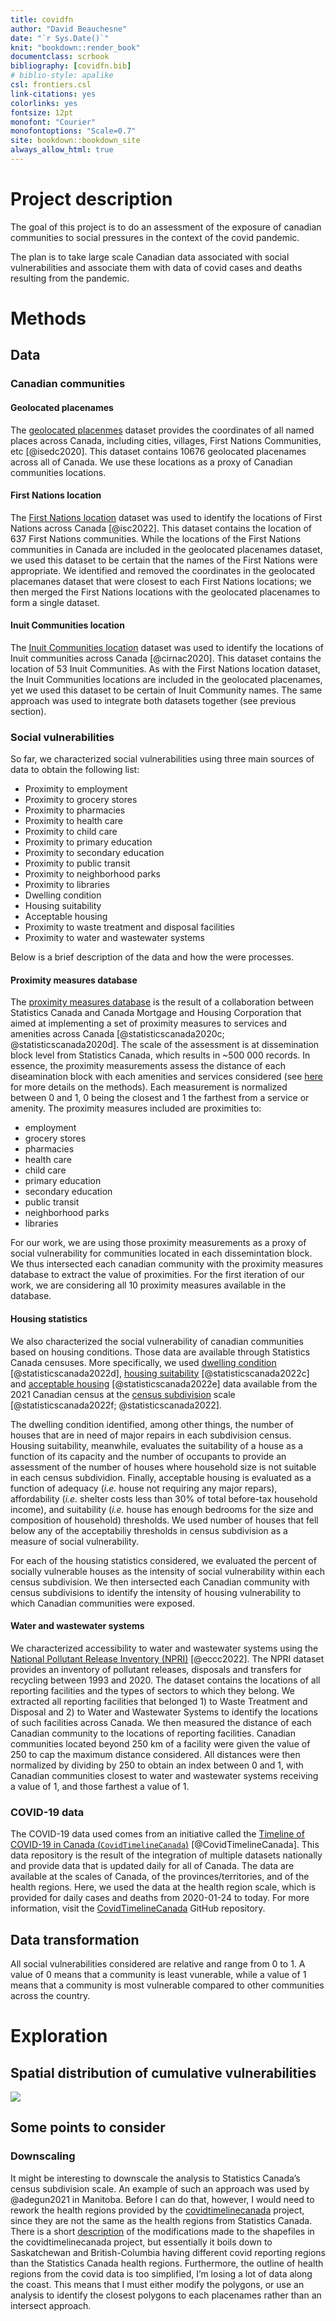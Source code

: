 ```yaml
---
title: covidfn
author: "David Beauchesne"
date: "`r Sys.Date()`"
knit: "bookdown::render_book"
documentclass: scrbook
bibliography: [covidfn.bib]
# biblio-style: apalike
csl: frontiers.csl
link-citations: yes
colorlinks: yes
fontsize: 12pt
monofont: "Courier"
monofontoptions: "Scale=0.7"
site: bookdown::bookdown_site
always_allow_html: true
---
```


<!-- 
suppressWarnings(bookdown::render_book("index.Rmd", "bookdown::gitbook"))
-->

# Project description

The goal of this project is to do an assessment of the exposure of canadian communities to social pressures in the context of the covid pandemic. 

The plan is to take large scale Canadian data associated with social vulnerabilities and associate them with data of covid cases and deaths resulting from the pandemic. 


# Methods 

## Data 

### Canadian communities 

#### Geolocated placenames 

The [geolocated placenmes](https://open.canada.ca/data/en/dataset/fe945388-1dd9-4a4a-9a1e-5c552579a28c) dataset provides the coordinates of all named places across Canada, including cities, villages, First Nations Communities, etc [@isedc2020]. This dataset contains 10676 geolocated placenames across all of Canada. We use these locations as a proxy of Canadian communities locations. 

#### First Nations location 

The [First Nations location](https://open.canada.ca/data/en/dataset/b6567c5c-8339-4055-99fa-63f92114d9e4) dataset was used to identify the locations of First Nations across Canada [@isc2022]. This dataset contains the location of 637 First Nations communities. While the locations of the First Nations communities in Canada are included in the geolocated placenames dataset, we used this dataset to be certain that the names of the First Nations were appropriate. We identified and removed the coordinates in the geolocated placemanes dataset that were closest to each First Nations locations; we then merged the First Nations locations with the geolocated placenames to form a single dataset. 

#### Inuit Communities location

The [Inuit Communities location](https://open.canada.ca/data/en/dataset/2bcf34b5-4e9a-431b-9e43-1eace6c873bd) dataset was used to identify the locations of Inuit communities across Canada [@cirnac2020]. This dataset contains the location of 53 Inuit Communities. As with the First Nations location dataset, the Inuit Communities locations are included in the geolocated placenames, yet we used this dataset to be certain of Inuit Community names. The same approach was used to integrate both datasets together (see previous section).

### Social vulnerabilities

So far, we characterized social vulnerabilities using three main sources of data to obtain the following list: 

- Proximity to employment
- Proximity to grocery stores
- Proximity to pharmacies
- Proximity to health care
- Proximity to child care
- Proximity to primary education
- Proximity to secondary education
- Proximity to public transit
- Proximity to neighborhood parks
- Proximity to libraries
- Dwelling condition
- Housing suitability
- Acceptable housing
- Proximity to waste treatment and disposal facilities
- Proximity to water and wastewater systems

Below is a brief description of the data and how the were processes.

#### Proximity measures database 

The [proximity measures database](https://open.canada.ca/data/en/dataset/a2093d3a-7597-456a-bacf-c6a7f319ddcb) is the result of a collaboration between Statistics Canada and Canada Mortgage and Housing Corporation that aimed at implementing a set of proximity measures to services and amenities across Canada [@statisticscanada2020c; @statisticscanada2020d]. The scale of the assessment is at dissemination block level from Statistics Canada, which results in ~500 000 records. In essence, the proximity measurements assess the distance of each diseamination block with each amenities and services considered (see [here](https://www150.statcan.gc.ca/n1/pub/17-26-0002/172600022020001-eng.htm) for more details on the methods). Each measurement is normalized between 0 and 1, 0 being the closest and 1 the farthest from a service or amenity. The proximity measures included are proximities to:

- employment
- grocery stores
- pharmacies
- health care
- child care
- primary education
- secondary education
- public transit
- neighborhood parks
- libraries


For our work, we are using those proximity measurements as a proxy of social vulnerability for communities located in each dissemintation block. We thus intersected each canadian community with the proximity measures database to extract the value of proximities. For the first iteration of our work, we are considering all 10 proximity measures available in the database. 

#### Housing statistics 

We also characterized the social vulnerability of canadian communities based on housing conditions. Those data are available through Statistics Canada censuses. More specifically, we used [dwelling condition](https://www150.statcan.gc.ca/n1/tbl/csv/98100233-eng.zip) [@statisticscanada2022d], [housing suitability](https://www150.statcan.gc.ca/n1/tbl/csv/98100237-eng.zip) [@statisticscanada2022c] and [acceptable housing](https://www150.statcan.gc.ca/n1/tbl/csv/98100246-eng.zip) [@statisticscanada2022e] data available from the 2021 Canadian census at the [census subdivision](https://www12.statcan.gc.ca/census-recensement/2021/geo/sip-pis/boundary-limites/files-fichiers/lcsd000b21a_e.zip) scale [@statisticscanada2022f; @statisticscanada2022]. 

The dwelling condition identified, among other things, the number of houses that are in need of major repairs in each subdivision census. Housing suitability, meanwhile, evaluates the suitability of a house as a function of its capacity and the number of occupants to provide an assessment of the number of houses where household size is not suitable in each census subdividion. Finally, acceptable housing is evaluated as a function of adequacy (*i.e.* house not requiring any major repars), affordability (*i.e.* shelter costs less than 30% of total before-tax household income), and suitability (*i.e.* house has enough bedrooms for the size and composition of household) thresholds. We used number of houses that fell below any of the acceptabiliy thresholds in census subdivision as a measure of social vulnerability. 

For each of the housing statistics considered, we evaluated the percent of socially vulnerable houses as the intensity of social vulnerability within each census subdivision. We then intersected each Canadian community with census subdivisions to identify the intensity of housing vulnerability to which Canadian communities were exposed. 


#### Water and wastewater systems 

We characterized accessibility to water and wastewater systems using the [National Pollutant Release Inventory (NPRI)](https://open.canada.ca/data/en/dataset/40e01423-7728-429c-ac9d-2954385ccdfb) [@eccc2022]. The NPRI dataset provides an inventory of pollutant releases, disposals and transfers for recycling between 1993 and 2020. The dataset contains the locations of all reporting facilities and the types of sectors to which they belong. We extracted all reporting facilities that belonged 1) to Waste Treatment and Disposal and 2) to Water and Wastewater Systems to identify the locations of such facilities across Canada. We then measured the distance of each Canadian community to the locations of reporting facilities. Canadian communities located beyond 250 km of a facility were given the value of 250 to cap the maximum distance considered. All distances were then normalized by dividing by 250 to obtain an index between 0 and 1, with Canadian communities closest to water and wastewater systems receiving a value of 1, and those farthest a value of 1. 


### COVID-19 data 

The COVID-19 data used comes from an initiative called the [Timeline of COVID-19 in Canada (`CovidTimelineCanada`)](https://github.com/ccodwg/CovidTimelineCanada) [@CovidTimelineCanada]. This data repository is the result of the integration of multiple datasets nationally and provide data that is updated daily for all of Canada. The data are available at the scales of Canada, of the provinces/territories, and of the health regions. Here, we used the data at the health region scale, which is provided for daily cases and deaths from 2020-01-24 to today. For more information, visit the [CovidTimelineCanada](https://github.com/ccodwg/CovidTimelineCanada) GitHub repository.

## Data transformation 

All social vulnerabilities considered are relative and range from 0 to 1. A value of 0 means that a community is least vunerable, while a value of 1 means that a community is most vulnerable compared to other communities across the country. 

# Exploration

## Spatial distribution of cumulative vulnerabilities 

![]("../figures/cumulative_exposure.png")









## Some points to consider

### Downscaling

It might be interesting to downscale the analysis to Statistics Canada's census subdivision scale. An example of such an approach was used by @adegun2021 in Manitoba. Before I can do that, however, I would need to rework the health regions provided by the [covidtimelinecanada](https://github.com/ccodwg/CovidTimelineCanada) project, since they are not the same as the health regions from Statistics Canada. There is a short [description](https://github.com/ccodwg/CovidTimelineCanada/tree/main/geo) of the modifications made to the shapefiles in the covidtimelinecanada project, but essentially it boils down to Saskatchewan and British-Columbia having different covid reporting regions than the Statistics Canada health regions. Furthermore, the outline of health regions from the covid data is too simplified, I'm losing a lot of data along the coast. This means that I must either modify the polygons, or use an analysis to identify the closest polygons to each placenames rather than an intersect approach.


